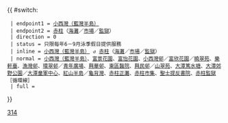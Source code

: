 {{ #switch: {{{format|}}}
  | endpoint1 = [[小西灣（藍灣半島）公共運輸交匯處|小西灣（藍灣半島）]]
  | endpoint2 = [[赤柱]]（[[赤柱正灘|海灘]]／[[赤柱市集巴士總站|市場]]／[[赤柱監獄|監獄]]） 
  | direction = 0
  | status = 只限每年6－9月泳季假日提供服務
  | inline = [[小西灣（藍灣半島）公共運輸交匯處|小西灣（藍灣半島）]] ↺ [[赤柱]]（[[赤柱正灘|海灘]]／[[赤柱市集|市場]]／[[赤柱監獄|監獄]]）
  | normal = [[小西灣（藍灣半島）公共運輸交匯處|小西灣（藍灣半島）]]、[[富景花園]]、[[富怡花園]]、[[小西灣邨巴士總站|小西灣邨]]／[[富欣花園]]／[[曉翠苑]]、[[樂軒臺]]、[[漁灣邨]]、[[環翠邨]]／[[青年廣場]]、[[興華邨]]、[[東區尤德夫人那打素醫院|東區醫院]]、[[興民邨]]／[[山翠苑]]、[[大潭水塘|大潭篤水塘]]、[[大潭郊野公園]]／[[大潭童軍中心]]、[[紅山半島]]／[[龜背灣]]、[[赤柱市集巴士總站|赤柱正灘]]、[[赤柱市集]]、[[聖士提反書院]]、[[赤柱監獄]]［循環線］
  | full =
}}<noinclude>[[Category:城巴路線模板|314]]</noinclude>